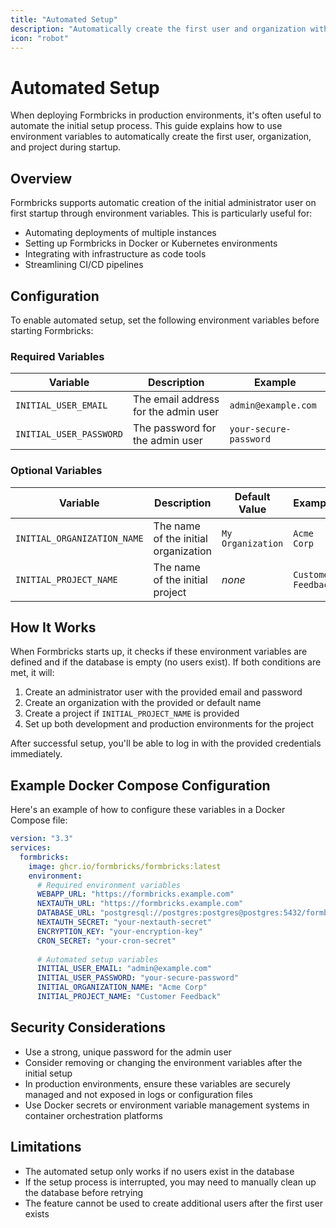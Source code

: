 ```yaml
---
title: "Automated Setup"
description: "Automatically create the first user and organization with environment variables"
icon: "robot"
---
```


# Automated Setup

When deploying Formbricks in production environments, it's often useful to automate the initial setup process. This guide explains how to use environment variables to automatically create the first user, organization, and project during startup.

## Overview

Formbricks supports automatic creation of the initial administrator user on first startup through environment variables. This is particularly useful for:

- Automating deployments of multiple instances
- Setting up Formbricks in Docker or Kubernetes environments
- Integrating with infrastructure as code tools
- Streamlining CI/CD pipelines

## Configuration

To enable automated setup, set the following environment variables before starting Formbricks:

### Required Variables

| Variable | Description | Example |
| --- | --- | --- |
| `INITIAL_USER_EMAIL` | The email address for the admin user | `admin@example.com` |
| `INITIAL_USER_PASSWORD` | The password for the admin user | `your-secure-password` |

### Optional Variables

| Variable | Description | Default Value | Example |
| --- | --- | --- | --- |
| `INITIAL_ORGANIZATION_NAME` | The name of the initial organization | `My Organization` | `Acme Corp` |
| `INITIAL_PROJECT_NAME` | The name of the initial project | *none* | `Customer Feedback` |

## How It Works

When Formbricks starts up, it checks if these environment variables are defined and if the database is empty (no users exist). If both conditions are met, it will:

1. Create an administrator user with the provided email and password
2. Create an organization with the provided or default name
3. Create a project if `INITIAL_PROJECT_NAME` is provided
4. Set up both development and production environments for the project

After successful setup, you'll be able to log in with the provided credentials immediately.

## Example Docker Compose Configuration

Here's an example of how to configure these variables in a Docker Compose file:

```yaml
version: "3.3"
services:
  formbricks:
    image: ghcr.io/formbricks/formbricks:latest
    environment:
      # Required environment variables
      WEBAPP_URL: "https://formbricks.example.com"
      NEXTAUTH_URL: "https://formbricks.example.com"
      DATABASE_URL: "postgresql://postgres:postgres@postgres:5432/formbricks?schema=public"
      NEXTAUTH_SECRET: "your-nextauth-secret"
      ENCRYPTION_KEY: "your-encryption-key"
      CRON_SECRET: "your-cron-secret"
      
      # Automated setup variables
      INITIAL_USER_EMAIL: "admin@example.com"
      INITIAL_USER_PASSWORD: "your-secure-password"
      INITIAL_ORGANIZATION_NAME: "Acme Corp"
      INITIAL_PROJECT_NAME: "Customer Feedback"
```

## Security Considerations

- Use a strong, unique password for the admin user
- Consider removing or changing the environment variables after the initial setup
- In production environments, ensure these variables are securely managed and not exposed in logs or configuration files
- Use Docker secrets or environment variable management systems in container orchestration platforms

## Limitations

- The automated setup only works if no users exist in the database
- If the setup process is interrupted, you may need to manually clean up the database before retrying
- The feature cannot be used to create additional users after the first user exists